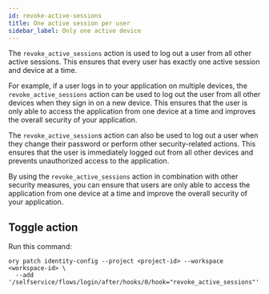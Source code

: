 ```yaml
---
id: revoke-active-sessions
title: One active session per user
sidebar_label: Only one active device
---
```


The `revoke_active_sessions` action is used to log out a user from all other active sessions. This ensures that every user has
exactly one active session and device at a time.

For example, if a user logs in to your application on multiple devices, the `revoke_active_sessions` action can be used to log out
the user from all other devices when they sign in on a new device. This ensures that the user is only able to access the
application from one device at a time and improves the overall security of your application.

The `revoke_active_session`s action can also be used to log out a user when they change their password or perform other
security-related actions. This ensures that the user is immediately logged out from all other devices and prevents unauthorized
access to the application.

By using the `revoke_active_sessions` action in combination with other security measures, you can ensure that users are only able
to access the application from one device at a time and improve the overall security of your application.

## Toggle action

Run this command:

```shell
ory patch identity-config --project <project-id> --workspace <workspace-id> \
  --add '/selfservice/flows/login/after/hooks/0/hook="revoke_active_sessions"'
```
